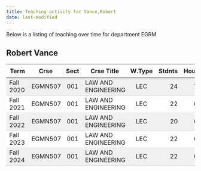 ```yaml
---
title: Teaching activity for Vance,Robert
date: last-modified
---
```


Below is a listing of teaching over time for department EGRM


## Robert Vance

<style type="text/css">
#T_7bedc table {
  width: 100%;
  border-collapse: collapse;
}
#T_7bedc th {
  text-align: center;
  padding: 8px;
}
#T_7bedc td:nth-child(1) {
  padding-right: 10px;
  text-align: left;
}
#T_7bedc td:nth-child(2) {
  padding-right: 5px;
  text-align: left;
}
#T_7bedc  td:nth-child(4) {
  padding-right: 5px;
  text-align: left;
}
#T_7bedc td:nth-child(3) {
  text-align: center;
}
#T_7bedc  td:nth-child(5) {
  text-align: center;
}
#T_7bedc td:nth-child(6) {
  text-align: right;
}
#T_7bedc  td:nth-child(7) {
  text-align: right;
}
#T_7bedc_row0_col0, #T_7bedc_row0_col1, #T_7bedc_row0_col2, #T_7bedc_row0_col3, #T_7bedc_row0_col4, #T_7bedc_row0_col5, #T_7bedc_row0_col6, #T_7bedc_row2_col0, #T_7bedc_row2_col1, #T_7bedc_row2_col2, #T_7bedc_row2_col3, #T_7bedc_row2_col4, #T_7bedc_row2_col5, #T_7bedc_row2_col6, #T_7bedc_row4_col0, #T_7bedc_row4_col1, #T_7bedc_row4_col2, #T_7bedc_row4_col3, #T_7bedc_row4_col4, #T_7bedc_row4_col5, #T_7bedc_row4_col6 {
  background-color: #f0f0f0;
  border-bottom: 1px solid #ccc;
}
#T_7bedc_row1_col0, #T_7bedc_row1_col1, #T_7bedc_row1_col2, #T_7bedc_row1_col3, #T_7bedc_row1_col4, #T_7bedc_row1_col5, #T_7bedc_row1_col6, #T_7bedc_row3_col0, #T_7bedc_row3_col1, #T_7bedc_row3_col2, #T_7bedc_row3_col3, #T_7bedc_row3_col4, #T_7bedc_row3_col5, #T_7bedc_row3_col6 {
  background-color: #ffffff;
  border-bottom: 1px solid #ccc;
}
</style>
<table id="T_7bedc">
  <thead>
    <tr>
      <th id="T_7bedc_level0_col0" class="col_heading level0 col0" >Term</th>
      <th id="T_7bedc_level0_col1" class="col_heading level0 col1" >Crse</th>
      <th id="T_7bedc_level0_col2" class="col_heading level0 col2" >Sect</th>
      <th id="T_7bedc_level0_col3" class="col_heading level0 col3" >Crse Title</th>
      <th id="T_7bedc_level0_col4" class="col_heading level0 col4" >W.Type</th>
      <th id="T_7bedc_level0_col5" class="col_heading level0 col5" >Stdnts</th>
      <th id="T_7bedc_level0_col6" class="col_heading level0 col6" >Hours</th>
    </tr>
  </thead>
  <tbody>
    <tr>
      <td id="T_7bedc_row0_col0" class="data row0 col0" >Fall 2020</td>
      <td id="T_7bedc_row0_col1" class="data row0 col1" >EGMN507</td>
      <td id="T_7bedc_row0_col2" class="data row0 col2" >001</td>
      <td id="T_7bedc_row0_col3" class="data row0 col3" >LAW AND ENGINEERING</td>
      <td id="T_7bedc_row0_col4" class="data row0 col4" >LEC</td>
      <td id="T_7bedc_row0_col5" class="data row0 col5" >24</td>
      <td id="T_7bedc_row0_col6" class="data row0 col6" >72</td>
    </tr>
    <tr>
      <td id="T_7bedc_row1_col0" class="data row1 col0" >Fall 2021</td>
      <td id="T_7bedc_row1_col1" class="data row1 col1" >EGMN507</td>
      <td id="T_7bedc_row1_col2" class="data row1 col2" >001</td>
      <td id="T_7bedc_row1_col3" class="data row1 col3" >LAW AND ENGINEERING</td>
      <td id="T_7bedc_row1_col4" class="data row1 col4" >LEC</td>
      <td id="T_7bedc_row1_col5" class="data row1 col5" >22</td>
      <td id="T_7bedc_row1_col6" class="data row1 col6" >66</td>
    </tr>
    <tr>
      <td id="T_7bedc_row2_col0" class="data row2 col0" >Fall 2022</td>
      <td id="T_7bedc_row2_col1" class="data row2 col1" >EGMN507</td>
      <td id="T_7bedc_row2_col2" class="data row2 col2" >001</td>
      <td id="T_7bedc_row2_col3" class="data row2 col3" >LAW AND ENGINEERING</td>
      <td id="T_7bedc_row2_col4" class="data row2 col4" >LEC</td>
      <td id="T_7bedc_row2_col5" class="data row2 col5" >20</td>
      <td id="T_7bedc_row2_col6" class="data row2 col6" >60</td>
    </tr>
    <tr>
      <td id="T_7bedc_row3_col0" class="data row3 col0" >Fall 2023</td>
      <td id="T_7bedc_row3_col1" class="data row3 col1" >EGMN507</td>
      <td id="T_7bedc_row3_col2" class="data row3 col2" >001</td>
      <td id="T_7bedc_row3_col3" class="data row3 col3" >LAW AND ENGINEERING</td>
      <td id="T_7bedc_row3_col4" class="data row3 col4" >LEC</td>
      <td id="T_7bedc_row3_col5" class="data row3 col5" >22</td>
      <td id="T_7bedc_row3_col6" class="data row3 col6" >66</td>
    </tr>
    <tr>
      <td id="T_7bedc_row4_col0" class="data row4 col0" >Fall 2024</td>
      <td id="T_7bedc_row4_col1" class="data row4 col1" >EGMN507</td>
      <td id="T_7bedc_row4_col2" class="data row4 col2" >001</td>
      <td id="T_7bedc_row4_col3" class="data row4 col3" >LAW AND ENGINEERING</td>
      <td id="T_7bedc_row4_col4" class="data row4 col4" >LEC</td>
      <td id="T_7bedc_row4_col5" class="data row4 col5" >22</td>
      <td id="T_7bedc_row4_col6" class="data row4 col6" >66</td>
    </tr>
  </tbody>
</table>


